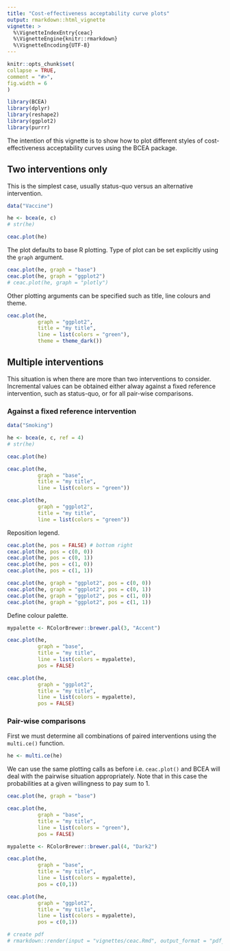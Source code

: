```yaml
---
title: "Cost-effectiveness acceptability curve plots"
output: rmarkdown::html_vignette
vignette: >
  %\VignetteIndexEntry{ceac}
  %\VignetteEngine{knitr::rmarkdown}
  %\VignetteEncoding{UTF-8}
---
```

  
```r
knitr::opts_chunk$set(
collapse = TRUE,
comment = "#>",
fig.width = 6
)
```

```r
library(BCEA)
library(dplyr)
library(reshape2)
library(ggplot2)
library(purrr)
```

The intention of this vignette is to show how to plot different styles of cost-effectiveness acceptability curves using the BCEA package.

## Two interventions only

This is the simplest case, usually status-quo versus an alternative intervention.

```r
data("Vaccine")

he <- bcea(e, c)
# str(he)

ceac.plot(he)
```

The plot defaults to base R plotting. Type of plot can be set explicitly using the `graph` argument.

```r
ceac.plot(he, graph = "base")
ceac.plot(he, graph = "ggplot2")
# ceac.plot(he, graph = "plotly")
```

Other plotting arguments can be specified such as title, line colours and theme.

```r
ceac.plot(he,
          graph = "ggplot2",
          title = "my title",
          line = list(colors = "green"),
          theme = theme_dark())
```


## Multiple interventions

This situation is when there are more than two interventions to consider.
Incremental values can be obtained either alway against a fixed reference intervention, such as status-quo, or for all pair-wise comparisons.

### Against a fixed reference intervention

```r
data("Smoking")

he <- bcea(e, c, ref = 4)
# str(he)
```

```r
ceac.plot(he)

ceac.plot(he,
          graph = "base",
          title = "my title",
          line = list(colors = "green"))
```

```r
ceac.plot(he,
          graph = "ggplot2",
          title = "my title",
          line = list(colors = "green"))
```

Reposition legend.

```r
ceac.plot(he, pos = FALSE) # bottom right
ceac.plot(he, pos = c(0, 0))
ceac.plot(he, pos = c(0, 1))
ceac.plot(he, pos = c(1, 0))
ceac.plot(he, pos = c(1, 1))
```

```r
ceac.plot(he, graph = "ggplot2", pos = c(0, 0))
ceac.plot(he, graph = "ggplot2", pos = c(0, 1))
ceac.plot(he, graph = "ggplot2", pos = c(1, 0))
ceac.plot(he, graph = "ggplot2", pos = c(1, 1))
```

Define colour palette.

```r
mypalette <- RColorBrewer::brewer.pal(3, "Accent")

ceac.plot(he,
          graph = "base",
          title = "my title",
          line = list(colors = mypalette),
          pos = FALSE)

ceac.plot(he,
          graph = "ggplot2",
          title = "my title",
          line = list(colors = mypalette),
          pos = FALSE)
```

### Pair-wise comparisons

First we must determine all combinations of paired interventions using the `multi.ce()` function.

```r
he <- multi.ce(he)
```

We can use the same plotting calls as before i.e. `ceac.plot()` and BCEA will deal with the pairwise situation appropriately.
Note that in this case the probabilities at a given willingness to pay sum to 1.

```r
ceac.plot(he, graph = "base")

ceac.plot(he,
          graph = "base",
          title = "my title",
          line = list(colors = "green"),
          pos = FALSE)

mypalette <- RColorBrewer::brewer.pal(4, "Dark2")

ceac.plot(he,
          graph = "base",
          title = "my title",
          line = list(colors = mypalette),
          pos = c(0,1))
```

```r
ceac.plot(he,
          graph = "ggplot2",
          title = "my title",
          line = list(colors = mypalette),
          pos = c(0,1))
```

```r
# create pdf
# rmarkdown::render(input = "vignettes/ceac.Rmd", output_format = "pdf_document", output_dir = "vignettes")
```
